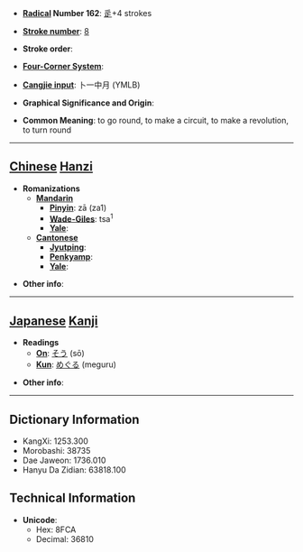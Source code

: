 * '''[[Wiktionary:Chinese radical index| Radical]] Number 162''': [[Wiktionary:Chinese radical index 辵|辵]]+4 strokes

* '''[[Wiktionary:Chinese total strokes index|Stroke number]]''': [[Wiktionary:Chinese total strokes index 8|8]]

* '''Stroke order''': 

* '''[[Wiktionary:Chinese four corner index|Four-Corner System]]''': 

* '''[[Wiktionary:Chinese Cangjie index|Cangjie input]]''': 卜一中月 (YMLB)

* '''Graphical Significance and Origin''': 

* '''Common Meaning''': to go round, to make a circuit, to make a revolution, to turn round

----

== [[Chinese]] [[Hanzi]] ==

* '''Romanizations'''
** '''[[Mandarin]]'''
*** '''[[Pinyin]]''': zā (za1)
*** '''[[Wade-Giles]]''': tsa<sup>1</sup>
*** '''[[Yale]]''': 
** '''[[Cantonese]]'''
*** '''[[Jyutping]]''':
*** '''[[Penkyamp]]''': 
*** '''[[Yale]]''': 

* '''Other info''': 

----

== [[Japanese]] [[Kanji]] ==

* '''Readings'''
** '''[[On]]''': [[そう]] (sō)
** '''[[Kun]]''': [[めぐる]] (meguru)

* '''Other info''':  

----

== Dictionary Information ==

* KangXi: 1253.300
* Morobashi: 38735
* Dae Jaweon: 1736.010
* Hanyu Da Zidian: 63818.100

== Technical Information ==

* '''Unicode''':
** Hex: 8FCA
** Decimal: 36810